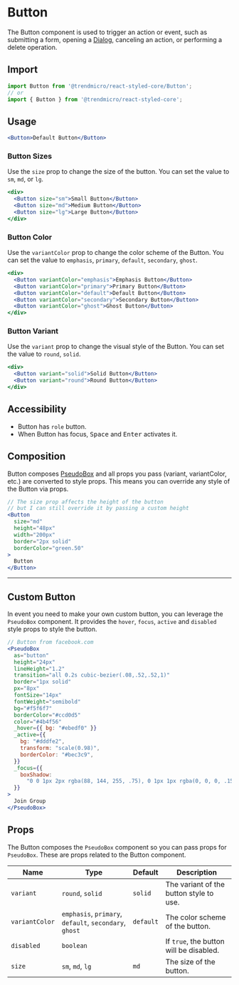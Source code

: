 # Button

The Button component is used to trigger an action or event, such as submitting a
form, opening a [Dialog](./modal), canceling an action, or performing a delete
operation.

## Import

```js
import Button from '@trendmicro/react-styled-core/Button';
// or
import { Button } from '@trendmicro/react-styled-core';
```

## Usage

```jsx
<Button>Default Button</Button>
```

### Button Sizes

Use the `size` prop to change the size of the button. You can set the value to
`sm`, `md`, or `lg`.

```jsx
<div>
  <Button size="sm">Small Button</Button>
  <Button size="md">Medium Button</Button>
  <Button size="lg">Large Button</Button>
</div>
```

### Button Color

Use the `variantColor` prop to change the color scheme of the Button. You can set the
value to `emphasis`, `primary`, `default`, `secondary`, `ghost`.

```jsx
<div>
  <Button variantColor="emphasis">Emphasis Button</Button>
  <Button variantColor="primary">Primary Button</Button>
  <Button variantColor="default">Default Button</Button>
  <Button variantColor="secondary">Secondary Button</Button>
  <Button variantColor="ghost">Ghost Button</Button>
</div>
```

### Button Variant

Use the `variant` prop to change the visual style of the Button. You can set the
value to `round`, `solid`.

```jsx
<div>
  <Button variant="solid">Solid Button</Button>
  <Button variant="round">Round Button</Button>
</div>
```

## Accessibility

- Button has `role` button.
- When Button has focus, <kbd>Space</kbd> and <kbd>Enter</kbd> activates it.

## Composition

Button composes [PseudoBox](/pseudobox) and all props you pass (variant,
variantColor, etc.) are converted to style props. This means you can override
any style of the Button via props.

```jsx
// The size prop affects the height of the button
// but I can still override it by passing a custom height
<Button
  size="md"
  height="48px"
  width="200px"
  border="2px solid"
  borderColor="green.50"
>
  Button
</Button>
```

---

## Custom Button

In event you need to make your own custom button, you can leverage the
`PseudoBox` component. It provides the `hover`, `focus`, `active` and `disabled`
style props to style the button.

```jsx
// Button from facebook.com
<PseudoBox
  as="button"
  height="24px"
  lineHeight="1.2"
  transition="all 0.2s cubic-bezier(.08,.52,.52,1)"
  border="1px solid"
  px="8px"
  fontSize="14px"
  fontWeight="semibold"
  bg="#f5f6f7"
  borderColor="#ccd0d5"
  color="#4b4f56"
  _hover={{ bg: "#ebedf0" }}
  _active={{
    bg: "#dddfe2",
    transform: "scale(0.98)",
    borderColor: "#bec3c9",
  }}
  _focus={{
    boxShadow:
      "0 0 1px 2px rgba(88, 144, 255, .75), 0 1px 1px rgba(0, 0, 0, .15)",
  }}
>
  Join Group
</PseudoBox>
```

## Props

The Button composes the `PseudoBox` component so you can pass props for
`PseudoBox`. These are props related to the Button component.

| Name           | Type                                                     | Default   | Description                                                      |
| -------------- | -------------------------------------------------------- | --------- | ---------------------------------------------------------------- |
| `variant`      | `round`, `solid`                                         | `solid`   | The variant of the button style to use.                          |
| `variantColor` | `emphasis`, `primary`, `default`, `secondary`, `ghost`   | `default` | The color scheme of the button.                            |
| `disabled`     | `boolean`                                                |           | If `true`, the button will be disabled.                          |
| `size`         | `sm`, `md`, `lg`                                         | `md`      | The size of the button.                                          |
